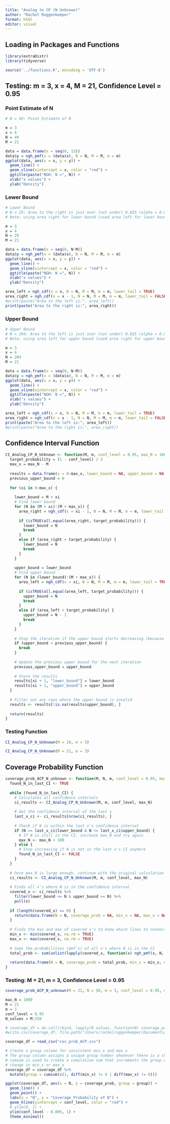 ```yaml
---
title: "Analog to CP (N Unknown)"
author: "Rachel Roggenkemper"
format: html
editor: visual
---
```


## Loading in Packages and Functions

```r
library(extraDistr)
library(tidyverse)

source('../functions.R', encoding = 'UTF-8')
```

## Testing: m = 3, x = 4, M = 21, Confidence Level = 0.95

### Point Estimate of N

```r
# N = 49: Point Estimate of N

m = 3
x = 4
N = 49
M = 21

data = data.frame(x = seq(0, 15))
data$y = ngh_pmf(x = (data$x), N = N, M = M, m = m)
ggplot(data, aes(x = x, y = y)) +
  geom_line() +
  geom_vline(xintercept = x, color = "red") +
  ggtitle(paste("NGH: N =", N)) +
  xlab("x values") +
  ylab("Density")
```

### Lower Bound

```r
# Lower Bound
# N = 29: Area to the right is just over (not under) 0.025 (alpha = 0.05)
# Note: using area right for lower bound (used area left for lower bound for M unknown)

m = 3
x = 4
N = 29
M = 21

data = data.frame(x = seq(0, N-M))
data$y = ngh_pmf(x = (data$x), N = N, M = M, m = m)
ggplot(data, aes(x = x, y = y)) +
  geom_line() +
  geom_vline(xintercept = x, color = "red") +
  ggtitle(paste("NGH: N =", N)) +
  xlab("x values") +
  ylab("Density")

area_left = ngh_cdf(x = x, N = N, M = M, m = m, lower_tail = TRUE)
area_right = ngh_cdf(x = x - 1, N = N, M = M, m = m, lower_tail = FALSE)
#print(paste("Area to the left is:", area_left))
print(paste("Area to the right is:", area_right))
```

### Upper Bound

```r
# Upper Bound
# N = 204: Area to the left is just over (not under) 0.025 (alpha = 0.05)
# Note: using area left for upper bound (used area right for upper bound for M unknown)

m = 3
x = 4
N = 204
M = 21

data = data.frame(x = seq(0, N-M))
data$y = ngh_pmf(x = (data$x), N = N, M = M, m = m)
ggplot(data, aes(x = x, y = y)) +
  geom_line() +
  geom_vline(xintercept = x, color = "red") +
  ggtitle(paste("NGH: N =", N)) +
  xlab("x values") +
  ylab("Density")

area_left = ngh_cdf(x = x, N = N, M = M, m = m, lower_tail = TRUE)
area_right = ngh_cdf(x = x - 1, N = N, M = M, m = m, lower_tail = FALSE)
print(paste("Area to the left is:", area_left))
#print(paste("Area to the right is:", area_right))
```

## Confidence Interval Function

```r
CI_Analog_CP_N_Unknown <- function(M, m, conf_level = 0.95, max_N = 1000) {
  target_probability = (1 - conf_level) / 2
  max_x = max_N - M
  
  results = data.frame(x = 0:max_x, lower_bound = NA, upper_bound = NA)
  previous_upper_bound = 0
  
  for (xi in 0:max_x) {
    
    lower_bound = M + xi
    # Find lower bound
    for (N in (M + xi):(M + max_x)) {
      area_right = ngh_cdf(x = xi - 1, N = N, M = M, m = m, lower_tail = FALSE)
      
      if (isTRUE(all.equal(area_right, target_probability))) {
        lower_bound = N
        break
      } 
      else if (area_right > target_probability) {
        lower_bound = N
        break
      }
    }
    
    upper_bound = lower_bound
    # Find upper bound
    for (N in (lower_bound):(M + max_x)) {  
      area_left = ngh_cdf(x = xi, N = N, M = M, m = m, lower_tail = TRUE)
      
      if (isTRUE(all.equal(area_left, target_probability))) {
        upper_bound = N
        break
      } 
      else if (area_left < target_probability) {
        upper_bound = N - 1  
        break
      }
    }
    
    # Stop the iteration if the upper bound starts decreasing (because of max_N)
    if (upper_bound < previous_upper_bound) {
      break
    }
    
    # Update the previous upper bound for the next iteration
    previous_upper_bound = upper_bound
    
    # Store the results
    results[xi + 1, "lower_bound"] = lower_bound
    results[xi + 1, "upper_bound"] = upper_bound
  }
  
  # Filter out any rows where the upper bound is invalid
  results <- results[!is.na(results$upper_bound), ]
  
  return(results)
}
```

### Testing Function

```r
CI_Analog_CP_N_Unknown(M = 10, m = 5)
```

```r
CI_Analog_CP_N_Unknown(M = 21, m = 3)
```

## Coverage Probability Function

```r
coverage_prob_ACP_N_unknown <- function(M, N, m, conf_level = 0.95, max_N = 1000) {
  found_N_in_last_CI <- TRUE
  
  while (found_N_in_last_CI) {
    # Calculates all confidence intervals 
    ci_results <- CI_Analog_CP_N_Unknown(M, m, conf_level, max_N)
    
    # Get the confidence interval of the last x
    last_x_ci <- ci_results[nrow(ci_results), ]
    
    # Check if N is within the last x's confidence interval
    if (N >= last_x_ci$lower_bound & N <= last_x_ci$upper_bound) {
      # If N is still in the CI, increase max_N and try again
      max_N <- max_N + 100
    } else {
      # Stop increasing if N is not in the last x's CI anymore
      found_N_in_last_CI <- FALSE
    }
  }
  
  # Once max_N is large enough, continue with the original calculation
  ci_results <- CI_Analog_CP_N_Unknown(M, m, conf_level, max_N)
  
  # Finds all x's where N is in the confidence interval 
  covered_x <- ci_results %>%
    filter(lower_bound <= N & upper_bound >= N) %>%
    pull(x)
  
  if (length(covered_x) == 0) {
    return(data.frame(N = N, coverage_prob = NA, min_x = NA, max_x = NA))
  }
  
  # Finds the min and max of covered x's to know which lines to connect in plot
  min_x <- min(covered_x, na.rm = TRUE)
  max_x <- max(covered_x, na.rm = TRUE)
  
  # Sums the probabilities (pmf's) of all x's where N is in the CI 
  total_prob <- sum(unlist(lapply(covered_x, function(x) ngh_pmf(x, N, M, m))))
  
  return(data.frame(N = N, coverage_prob = total_prob, min_x = min_x, max_x = max_x))
}
```

### Testing: M = 21, m = 3, Confidence Level = 0.95

```r
coverage_prob_ACP_N_unknown(M = 21, N = 50, m = 3, conf_level = 0.95, max_N = 1000)
```

```r
max_N = 1000
M = 21
m = 3
conf_level = 0.95
N_values = M:250

# coverage_df = do.call(rbind, lapply(N_values, function(N) coverage_prob_ACP_N_unknown(M, N, m, conf_level, max_N)))
#write.csv(coverage_df, file.path("/Users/rachelroggenkemper/Documents/NegativeHypergeometric/N_Unknown", "cov_prob_ACP.csv"), row.names = FALSE)

coverage_df = read_csv("cov_prob_ACP.csv")

# Create a group column for consistent min_x and max_x
# The group column assigns a unique group number whenever there is a change in min_x or max_x values
# cumsum is used to create a cumulative sum that increments the group number whenever there is a
# change in min_x or max_x
coverage_df = coverage_df %>%
  mutate(group = cumsum(c(1, diff(min_x) != 0 | diff(max_x) != 0)))

ggplot(coverage_df, aes(x = N, y = coverage_prob, group = group)) +
  geom_line() +
  geom_point() +
  labs(x = "N", y = "Coverage Probability of N") +
  geom_hline(yintercept = conf_level, color = "red") +
  # ylim(0, 1) +
  ylim(conf_level - 0.005, 1) +
  theme_minimal()
```

